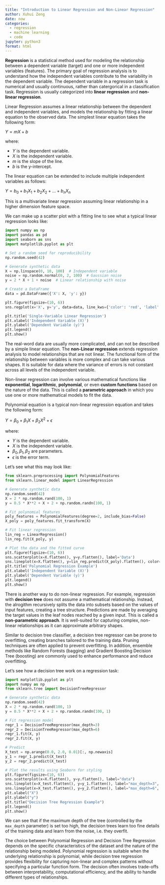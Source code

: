 ```yaml
---
title: "Introduction to Linear Regression and Non-Linear Regression"
author: Xuhui Zeng
date: now
categories: 
  - regression
  - machine learning
  - code
jupyter: python3
format: html
---
```


**Regression** is a statistical method used for modeling the relationship between a dependent variable (target) and one or more independent variables (features). The primary goal of regression analysis is to understand how the independent variables contribute to the variability in the dependent variable. The dependent variable in a regression task is numerical and usually continuous, rather than catergorical in a classification task. Regression is usually categorized into **linear regression** and **non-linear regression**.

Linear Regression assumes a linear relationship between the dependent and independent variables, and models the relationship by fitting a linear equation to the observed data. The simplest linear equation takes the following form:

$Y = mX + b$

where:

-   $Y$ is the dependent variable.
-   $X$ is the independent variable.
-   $m$ is the slope of the line.
-   $b$ is the y-intercept.

The linear equation can be extended to include multiple independent variables as follows:

$Y = b_0 + b_1X_1 + b_2X_2 + \ldots + b_nX_n$

This is a multivariate linear regression assuming linear relationship in a higher dimension feature space.

We can make up a scatter plot with a fitting line to see what a typical linear regression looks like:

```python
import numpy as np
import pandas as pd
import seaborn as sns
import matplotlib.pyplot as plt

# Set a random seed for reproducibility
np.random.seed(42)

# Generate synthetic data
X = np.linspace(0, 10, 100)  # Independent variable
noise = np.random.normal(0, 2, 100)  # Gaussian noise
y = 2 * X + 1 + noise  # Linear relationship with noise

# Create a DataFrame
data = pd.DataFrame({'X': X, 'y': y})

plt.figure(figsize=(10, 6))
sns.regplot(x='X', y='y', data=data, line_kws={'color': 'red', 'label': 'Regression Line'})

plt.title('Single-Variable Linear Regression')
plt.xlabel('Independent Variable (X)')
plt.ylabel('Dependent Variable (y)')
plt.legend()
plt.show()
```

The real-word data are usually more complicated, and can not be described by a simple linear equation. The **non-Linear regression** extends regression analysis to model relationships that are not linear. The functional form of the relationship between variables is more complex and can take various shapes. It is suitable for data where the variance of errors is not constant across all levels of the independent variable.

Non-linear regression can involve various mathematical functions like **exponential**, **logarithmic**, **polynomial**, or even **custom functions** based on the nature of the data. This is called a **parametric approach** in which you use one or more mathematical models to fit the data.

Polynomial equation is a typical non-linear regression equation and takes the following form:

$Y = \beta_0 + \beta_1 X + \beta_2 X^2 + \epsilon$

where:

-   $Y$ is the dependent variable.
-   $X$ is the independent variable.
-   $\beta_0, \beta_1, \beta_2$ are parameters.
-   $\epsilon$ is the error term.

Let's see what this may look like:

```python
from sklearn.preprocessing import PolynomialFeatures
from sklearn.linear_model import LinearRegression

# Generate synthetic data
np.random.seed(42)
X = 2 * np.random.rand(100, 1)
y = 0.5 * X**2 + X + 2 + np.random.randn(100, 1)

# Fit polynomial features
poly_features = PolynomialFeatures(degree=2, include_bias=False)
X_poly = poly_features.fit_transform(X)

# Fit linear regression
lin_reg = LinearRegression()
lin_reg.fit(X_poly, y)

# Plot the data and the fitted curve
plt.figure(figsize=(10, 6))
sns.scatterplot(x=X.flatten(), y=y.flatten(), label='Data')
sns.lineplot(x=X.flatten(), y=lin_reg.predict(X_poly).flatten(), color='red', label='Polynomial Regression')
plt.title('Polynomial Regression Example')
plt.xlabel('Independent Variable (X)')
plt.ylabel('Dependent Variable (y)')
plt.legend()
plt.show()
```

There is another way to do non-linear regression. For example, regression with **decision tree** does not assume a mathematical relationship. Instead, the alrogithm recursively splits the data into subsets based on the values of input features, creating a tree structure. Predictions are made by averaging the target values in the leaf nodes reached by a given input. This is called a **non-parametric approach**. It is well-suited for capturing complex, non-linear relationships as it can approximate arbitrary shapes.

Similar to decision tree classifier, a decision tree regressor can be prone to overfitting, creating branches tailored to the training data. Pruning techniques are often applied to prevent overfitting. In addition, ensemble methods like Random Forests (bagging) and Gradient Boosting Decision Tree (boosting) are commonly used to enhance performance and reduce overfitting.

Let's see how a decision tree work on a regression task:

```python
import matplotlib.pyplot as plt
import numpy as np
from sklearn.tree import DecisionTreeRegressor

# Generate synthetic data
np.random.seed(42)
X = 2 * np.random.rand(100, 1)
y = 0.5 * X**2 + X + 2 + np.random.randn(100, 1)

# Fit regression model
regr_1 = DecisionTreeRegressor(max_depth=3)
regr_2 = DecisionTreeRegressor(max_depth=6)
regr_1.fit(X, y)
regr_2.fit(X, y)

# Predict
X_test = np.arange(0.0, 2.0, 0.01)[:, np.newaxis]
y_1 = regr_1.predict(X_test)
y_2 = regr_2.predict(X_test)

# Plot the results using Seaborn for styling
plt.figure(figsize=(10, 6))
sns.scatterplot(x=X.flatten(), y=y.flatten(), label="data")
sns.lineplot(x=X_test.flatten(), y=y_1.flatten(), label="max_depth=3", color="red", linewidth=2)
sns.lineplot(x=X_test.flatten(), y=y_2.flatten(), label="max_depth=6", color="yellowgreen", linewidth=2)
plt.xlabel("X")
plt.ylabel("y")
plt.title("Decision Tree Regression Example")
plt.legend()
plt.show()
```

We can see that if the maximum depth of the tree (controlled by the `max_depth` parameter) is set too high, the decision trees learn too fine details of the training data and learn from the noise, i.e. they overfit.

The choice between Polynomial Regression and Decision Tree Regression depends on the specific characteristics of the dataset and the nature of the relationship being modeled. Polynomial regression is suitable when the underlying relationship is polynomial, while decision tree regression provides flexibility for capturing non-linear and complex patterns without specifying a particular function form. The decision often involves trade-offs between interpretability, computational efficiency, and the ability to handle different types of relationships.
